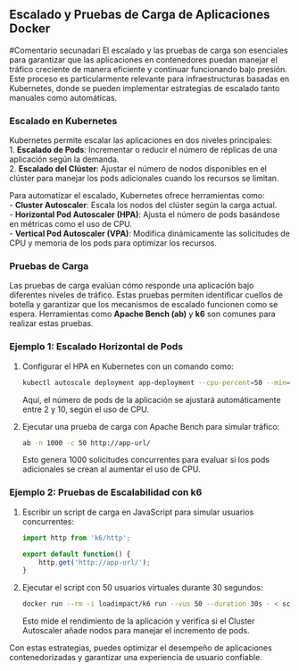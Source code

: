 ## Escalado y Pruebas de Carga de Aplicaciones Docker
#Comentario secunadari
El escalado y las pruebas de carga son esenciales para garantizar que las aplicaciones en contenedores puedan manejar el tráfico creciente de manera eficiente y continuar funcionando bajo presión. Este proceso es particularmente relevante para infraestructuras basadas en Kubernetes, donde se pueden implementar estrategias de escalado tanto manuales como automáticas.

### Escalado en Kubernetes

Kubernetes permite escalar las aplicaciones en dos niveles principales:  
1. **Escalado de Pods**: Incrementar o reducir el número de réplicas de una aplicación según la demanda.  
2. **Escalado del Clúster**: Ajustar el número de nodos disponibles en el clúster para manejar los pods adicionales cuando los recursos se limitan.

Para automatizar el escalado, Kubernetes ofrece herramientas como:  
- **Cluster Autoscaler**: Escala los nodos del clúster según la carga actual.  
- **Horizontal Pod Autoscaler (HPA)**: Ajusta el número de pods basándose en métricas como el uso de CPU.  
- **Vertical Pod Autoscaler (VPA)**: Modifica dinámicamente las solicitudes de CPU y memoria de los pods para optimizar los recursos.  

### Pruebas de Carga

Las pruebas de carga evalúan cómo responde una aplicación bajo diferentes niveles de tráfico. Estas pruebas permiten identificar cuellos de botella y garantizar que los mecanismos de escalado funcionen como se espera. Herramientas como **Apache Bench (ab)** y **k6** son comunes para realizar estas pruebas.

### Ejemplo 1: Escalado Horizontal de Pods

1. Configurar el HPA en Kubernetes con un comando como:
   ```bash
   kubectl autoscale deployment app-deployment --cpu-percent=50 --min=2 --max=10
   ```
   Aquí, el número de pods de la aplicación se ajustará automáticamente entre 2 y 10, según el uso de CPU.

2. Ejecutar una prueba de carga con Apache Bench para simular tráfico:
   ```bash
   ab -n 1000 -c 50 http://app-url/
   ```
   Esto genera 1000 solicitudes concurrentes para evaluar si los pods adicionales se crean al aumentar el uso de CPU.

### Ejemplo 2: Pruebas de Escalabilidad con k6

1. Escribir un script de carga en JavaScript para simular usuarios concurrentes:
   ```javascript
   import http from 'k6/http';

   export default function() {
       http.get('http://app-url/');
   }
   ```
2. Ejecutar el script con 50 usuarios virtuales durante 30 segundos:
   ```bash
   docker run --rm -i loadimpact/k6 run --vus 50 --duration 30s - < script.js
   ```
   Esto mide el rendimiento de la aplicación y verifica si el Cluster Autoscaler añade nodos para manejar el incremento de pods.

Con estas estrategias, puedes optimizar el desempeño de aplicaciones contenedorizadas y garantizar una experiencia de usuario confiable.
